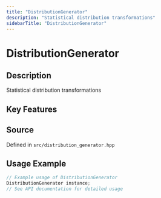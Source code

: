 ```yaml
---
title: "DistributionGenerator"
description: "Statistical distribution transformations"
sidebarTitle: "DistributionGenerator"
---
```


# DistributionGenerator

## Description

Statistical distribution transformations

## Key Features


## Source

Defined in `src/distribution_generator.hpp`

## Usage Example

```cpp
// Example usage of DistributionGenerator
DistributionGenerator instance;
// See API documentation for detailed usage
```
